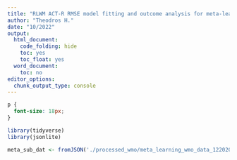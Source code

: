```yaml
---
title: "RLWM ACT-R RMSE model fitting and outcome analysis for meta-learning data"
author: "Theodros H."
date: "10/2022"
output:
  html_document:
    code_folding: hide
    toc: yes
    toc_float: yes
  word_document:
    toc: no
editor_options:
  chunk_output_type: console
---
```


```css
p {
  font-size: 18px;
}
```

```r
library(tidyverse)
library(jsonlite)

```

```r

meta_sub_dat <- fromJSON('./processed_wmo/meta_learning_wmo_data_122020.JSON')$data

```

